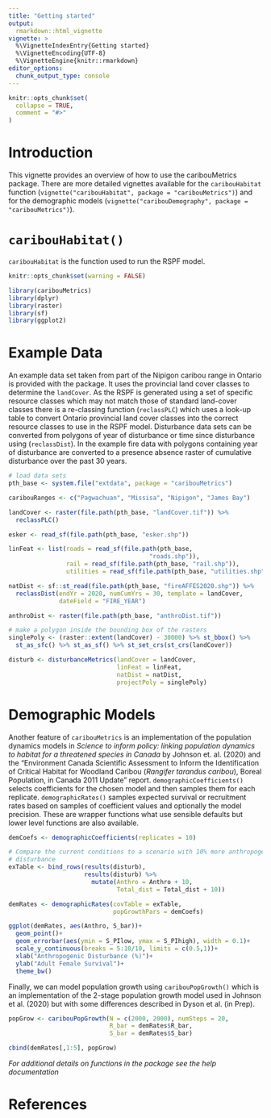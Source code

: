 ```yaml
---
title: "Getting started"
output: 
  rmarkdown::html_vignette
vignette: >
  %\VignetteIndexEntry{Getting started}
  %\VignetteEncoding{UTF-8}
  %\VignetteEngine{knitr::rmarkdown}
editor_options: 
  chunk_output_type: console
---
```


```r
knitr::opts_chunk$set(
  collapse = TRUE,
  comment = "#>"
)
```

# Introduction


This vignette provides an overview of how to use the caribouMetrics package. There are more detailed vignettes available for the `caribouHabitat` function (`vignette("caribouHabitat", package = "caribouMetrics")`) and for the demographic models (`vignette("caribouDemography", package = "caribouMetrics")`).



# `caribouHabitat()`
`caribouHabitat` is the function used to run the RSPF model. 

```r
knitr::opts_chunk$set(warning = FALSE)

library(caribouMetrics)
library(dplyr)
library(raster)
library(sf)
library(ggplot2)

```

# Example Data
An example data set taken from part of the Nipigon caribou range in Ontario is provided with the package. It uses the provincial land cover classes to determine the `landCover`. As the RSPF is generated using a set of specific resource classes which may not match those of standard land-cover classes there is a re-classing function (`reclassPLC`) which uses a look-up table to convert Ontario provincial land cover classes into the correct resource classes to use in the RSPF model. Disturbance data sets can be converted from polygons of year of disturbance or time since disturbance using (`reclassDist`). In the example fire data with polygons containing year of disturbance are converted to a presence absence raster of cumulative disturbance over the past 30 years.


```r
# load data sets 
pth_base <- system.file("extdata", package = "caribouMetrics")

caribouRanges <- c("Pagwachuan", "Missisa", "Nipigon", "James Bay")

landCover <- raster(file.path(pth_base, "landCover.tif")) %>%
  reclassPLC()

esker <- read_sf(file.path(pth_base, "esker.shp"))

linFeat <- list(roads = read_sf(file.path(pth_base, 
                                       "roads.shp")),
                rail = read_sf(file.path(pth_base, "rail.shp")),
                utilities = read_sf(file.path(pth_base, "utilities.shp")))

natDist <- sf::st_read(file.path(pth_base, "fireAFFES2020.shp")) %>% 
  reclassDist(endYr = 2020, numCumYrs = 30, template = landCover, 
              dateField = "FIRE_YEAR")

anthroDist <- raster(file.path(pth_base, "anthroDist.tif"))

# make a polygon inside the bounding box of the rasters
singlePoly <- (raster::extent(landCover) - 30000) %>% st_bbox() %>%
  st_as_sfc() %>% st_as_sf() %>% st_set_crs(st_crs(landCover))

```


```r
disturb <- disturbanceMetrics(landCover = landCover,
                              linFeat = linFeat,  
                              natDist = natDist,
                              projectPoly = singlePoly)
```


# Demographic Models

Another feature of `caribouMetrics` is an implementation of the population dynamics models in *Science to inform policy: linking population dynamics to habitat for a threatened species in Canada* by Johnson et. al. (2020) and the "Environment Canada Scientific Assessment to Inform the Identification of Critical Habitat for Woodland Caribou (*Rangifer tarandus caribou*), Boreal Population, in Canada 2011 Update" report.
`demographicCoefficients()` selects coefficients for the chosen model and then samples them for each replicate. `demographicRates()` samples expected survival or recruitment rates based on samples of coefficient values and optionally the model precision. These are wrapper functions what use sensible defaults but lower level functions are also available.
 
```r
demCoefs <- demographicCoefficients(replicates = 10)

# Compare the current conditions to a scenario with 10% more anthropogenic
# disturbance
exTable <- bind_rows(results(disturb),
                     results(disturb) %>% 
                       mutate(Anthro = Anthro + 10, 
                              Total_dist = Total_dist + 10))

demRates <- demographicRates(covTable = exTable,
                             popGrowthPars = demCoefs)

ggplot(demRates, aes(Anthro, S_bar))+
  geom_point()+
  geom_errorbar(aes(ymin = S_PIlow, ymax = S_PIhigh), width = 0.1)+
  scale_y_continuous(breaks = 5:10/10, limits = c(0.5,1))+
  xlab("Anthropogenic Disturbance (%)")+
  ylab("Adult Female Survival")+
  theme_bw()

```

Finally, we can model population growth using `caribouPopGrowth()` which is an implementation of the 2-stage population growth model used in Johnson et al. (2020) but with some differences described in Dyson et al. (in Prep). 

```r
popGrow <- caribouPopGrowth(N = c(2000, 2000), numSteps = 20,
                            R_bar = demRates$R_bar, 
                            S_bar = demRates$S_bar)

cbind(demRates[,1:5], popGrow)
```


*For additional details on functions in the package see the help documentation*

# References




